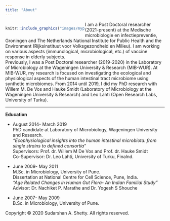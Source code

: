 ```yaml
---
title: "About"
---
```


<style>
.column-left{
  float: left;
  width: 50%;
  text-align: left;
}

.column-right{
  float: right;
  width: 50%;
  text-align: left;
}
</style>
<div class="column-left">
```r
knitr::include_graphics("images/mypic.jpg")
```
</div> 

I am a Post Doctoral researcher (2021-present) at the Medische microbiologie en infectiepreventie, Groningen and The Netherlands National Institute for Public Health and the Environment (Rijksinstituut voor Volksgezondheid en Milieu). I am working on various aspects (immunological, microbiological, etc.) of vaccine response in elderly subjects.  
Previously, I was a Post Doctoral researcher (2019-2020) in the Laboratory of Microbiology at the Wageningen University & Research (MIB-WUR). At MIB-WUR, my research is focused on investigating the ecological and physiological aspects of the human intestinal tract microbiome using synthetic microbiomes. From 2014 until 2019, I did my PhD research with Willem M. De Vos and Hauke Smidt (Laboratory of Microbiology at the Wageningen University & Research) and Leo Lahti (Open Research Labs, University of Turku).   

---------  

**Education**  

* August 2014- March 2019	  
PhD candidate at Laboratory of Microbiology, Wageningen University and Research.  
*“Ecophysiological insights into the human intestinal microbiota: from single strains to defined consortia”*  
Supervisors: Prof. dr. Willem M De Vos and Prof. dr. Hauke Smidt    
Co-Supervisor: Dr. Leo Lahti, University of Turku, Finalnd.  

* June 2009- May 2011	 
M.Sc. in Microbiology, University of Pune.  
Dissertation at National Centre for Cell Science, Pune, India.  
*“Age Related Changes in Human Gut Flora- An Indian Familial Study”*  
Advisor: Dr. Nachiket P. Marathe and Dr. Yogesh S Shouche  

* June 2007- May 2009  
B.Sc. in Microbiology, University of Pune.   
  



<p>Copyright &copy; 2020 Sudarshan A. Shetty. All rights reserved.</p>
